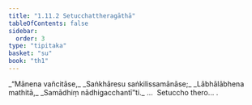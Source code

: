 ```yaml
---
title: "1.11.2 Setucchattheragāthā"
tableOfContents: false
sidebar:
  order: 3
type: "tipitaka"
basket: "su"
book: "th1"
---
```



<DynamicBreadcrumb />

<Division number="102" book="th1">

<Paragraph number="229" type="verses" book="th1">
_“Mānena vañcitāse,_  
_Saṅkhāresu saṅkilissamānāse;_  
_Lābhālābhena mathitā,_  
_Samādhiṃ nādhigacchantī”ti._  


</Paragraph>
</Division>

<Paragraph number="230" type="center" book="th1">
…  Setuccho thero… .
</Paragraph>